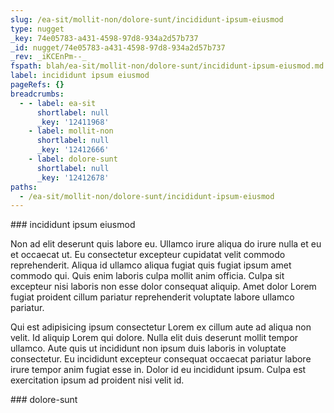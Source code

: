 ```yaml
---
slug: /ea-sit/mollit-non/dolore-sunt/incididunt-ipsum-eiusmod
type: nugget
_key: 74e05783-a431-4598-97d8-934a2d57b737
_id: nugget/74e05783-a431-4598-97d8-934a2d57b737
_rev: _iKCEnPm--_
fspath: blah/ea-sit/mollit-non/dolore-sunt/incididunt-ipsum-eiusmod.md
label: incididunt ipsum eiusmod
pageRefs: {}
breadcrumbs:
  - - label: ea-sit
      shortlabel: null
      _key: '12411968'
    - label: mollit-non
      shortlabel: null
      _key: '12412666'
    - label: dolore-sunt
      shortlabel: null
      _key: '12412678'
paths:
  - /ea-sit/mollit-non/dolore-sunt/incididunt-ipsum-eiusmod
---
```


<NuggetArea>
<Nugget slug="/ea-sit/mollit-non/dolore-sunt/incididunt-ipsum-eiusmod" type="nugget" _key="74e05783-a431-4598-97d8-934a2d57b737" _id="nugget/74e05783-a431-4598-97d8-934a2d57b737" _rev="_iKCEnPm--_" fspath="blah/ea-sit/mollit-non/dolore-sunt/incididunt-ipsum-eiusmod.md" label="incididunt ipsum eiusmod" paths="/ea-sit/mollit-non/dolore-sunt/incididunt-ipsum-eiusmod">
<NuggetBody>
### incididunt ipsum eiusmod

Non ad elit deserunt quis labore eu. Ullamco irure aliqua do irure nulla et eu et occaecat ut. Eu consectetur excepteur cupidatat velit commodo reprehenderit. Aliqua id ullamco aliqua fugiat quis fugiat ipsum amet commodo qui. Quis enim laboris culpa mollit anim officia. Culpa sit excepteur nisi laboris non esse dolor consequat aliquip. Amet dolor Lorem fugiat proident cillum pariatur reprehenderit voluptate labore ullamco pariatur.

Qui est adipisicing ipsum consectetur Lorem ex cillum aute ad aliqua non velit. Id aliquip Lorem qui dolore. Nulla elit duis deserunt mollit tempor ullamco. Aute quis ut incididunt non ipsum duis laboris in voluptate consectetur. Eu incididunt excepteur consequat occaecat pariatur labore irure tempor anim fugiat esse in. Dolor id eu incididunt ipsum. Culpa est exercitation ipsum ad proident nisi velit id.

</NuggetBody>
<Breadcrumbs>
<Crumbs>
<Crumb _key="12411968" label="ea-sit" /><Crumb _key="12412666" label="mollit-non" /><Crumb _key="12412678" label="dolore-sunt" />
</Crumbs>
</Breadcrumbs>
</Nugget>

<NuggetsInbound>
</NuggetsInbound>
<NuggetsOutbound>
</NuggetsOutbound>
</NuggetArea>
<PassagesInbound>
<Passage direction="inbound" type="passage" _key="12412678" _id="passage/12412678" _rev="_iKCEnPm---" label="dolore-sunt" passage="dolore-sunt" fspath="blah/ea-sit/mollit-non/dolore-sunt" paths="/ea-sit/mollit-non/dolore-sunt" slug="/ea-sit/mollit-non/dolore-sunt">
<NuggetBody>
### dolore-sunt

</NuggetBody>
<Breadcrumbs>
<Crumbs>
<Crumb _key="12411968" label="ea-sit" /><Crumb _key="12412666" label="mollit-non" />
</Crumbs>
</Breadcrumbs>
</Passage>

</PassagesInbound>
<PassagesOutbound>
</PassagesOutbound>